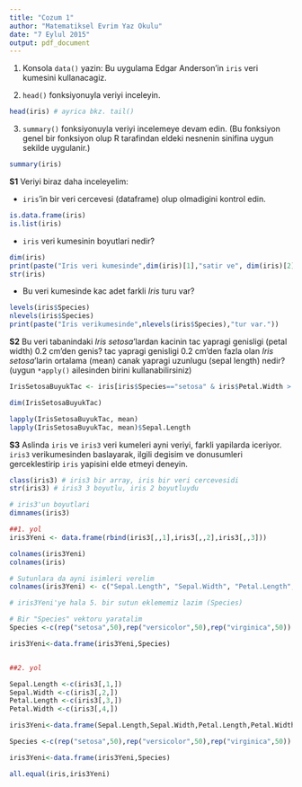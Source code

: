 ```yaml
---
title: "Cozum 1"
author: "Matematiksel Evrim Yaz Okulu"
date: "7 Eylul 2015"
output: pdf_document
---
```


1. Konsola `data()` yazin: Bu uygulama Edgar Anderson'in `iris` veri kumesini kullanacagiz.


2. `head()` fonksiyonuyla veriyi inceleyin.

```r
head(iris) # ayrica bkz. tail()
```

3. `summary()` fonksiyonuyla veriyi incelemeye devam edin. (Bu fonksiyon genel bir fonksiyon olup R tarafindan eldeki nesnenin sinifina uygun sekilde uygulanir.)

```r
summary(iris)
```

**S1** Veriyi biraz daha inceleyelim:  

 - `iris`'in bir veri cercevesi (dataframe) olup olmadigini kontrol edin.

```r
is.data.frame(iris)
is.list(iris)
```
 
 - `iris` veri kumesinin boyutlari nedir?

```r
dim(iris)
print(paste("Iris veri kumesinde",dim(iris)[1],"satir ve", dim(iris)[2],"sutun var"))
str(iris)
```

 - Bu veri kumesinde kac adet farkli *Iris* turu var?

```r
levels(iris$Species)
nlevels(iris$Species)
print(paste("Iris verikumesinde",nlevels(iris$Species),"tur var."))
```
   


**S2** Bu veri tabanindaki *Iris setosa*'lardan kacinin tac yapragi genisligi (petal width) 0.2 cm'den genis? tac yapragi genisligi 0.2 cm'den fazla olan *Iris setosa*'larin ortalama (mean) canak yapragi uzunlugu (sepal length) nedir? (uygun `*apply()` ailesinden birini kullanabilirsiniz)

```r
IrisSetosaBuyukTac <- iris[iris$Species=="setosa" & iris$Petal.Width > 0.2,]

dim(IrisSetosaBuyukTac) 

lapply(IrisSetosaBuyukTac, mean) 
lapply(IrisSetosaBuyukTac, mean)$Sepal.Length
```



**S3** Aslinda `iris` ve `iris3` veri kumeleri ayni veriyi, farkli yapilarda iceriyor. `iris3` verikumesinden baslayarak, ilgili degisim ve donusumleri gerceklestirip `iris` yapisini elde etmeyi deneyin. 

```r
class(iris3) # iris3 bir array, iris bir veri cercevesidi
str(iris3) # iris3 3 boyutlu, iris 2 boyutluydu

# iris3'un boyutlari
dimnames(iris3)

##1. yol
iris3Yeni <- data.frame(rbind(iris3[,,1],iris3[,,2],iris3[,,3]))

colnames(iris3Yeni)
colnames(iris)

# Sutunlara da ayni isimleri verelim
colnames(iris3Yeni) <- c("Sepal.Length", "Sepal.Width", "Petal.Length", "Petal.Width")

# iris3Yeni'ye hala 5. bir sutun eklememiz lazim (Species)

# Bir "Species" vektoru yaratalim
Species <-c(rep("setosa",50),rep("versicolor",50),rep("virginica",50))

iris3Yeni<-data.frame(iris3Yeni,Species)


##2. yol

Sepal.Length <-c(iris3[,1,])
Sepal.Width <-c(iris3[,2,])
Petal.Length <-c(iris3[,3,])
Petal.Width <-c(iris3[,4,])

iris3Yeni<-data.frame(Sepal.Length,Sepal.Width,Petal.Length,Petal.Width)

Species <-c(rep("setosa",50),rep("versicolor",50),rep("virginica",50))

iris3Yeni<-data.frame(iris3Yeni,Species)

all.equal(iris,iris3Yeni)
```


